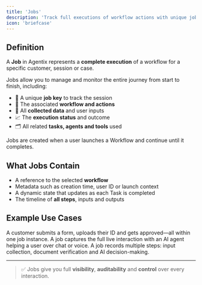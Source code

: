 ```yaml
---
title: 'Jobs'
description: 'Track full executions of workflow actions with unique job sessions'
icon: 'briefcase'
---
```


## Definition
A **Job** in Agentix represents a **complete execution** of a workflow for a specific customer, session or case.

Jobs allow you to manage and monitor the entire journey from start to finish, including:

- 🔑 A unique **job key** to track the session  
- 🧭 The associated **workflow and actions**  
- 🧾 All **collected data** and user inputs  
- 📈 The **execution status** and outcome  
- 🗂️ All related **tasks, agents and tools** used  

Jobs are created when a user launches a Workflow and continue until it completes.

## What Jobs Contain

- A reference to the selected **workflow**
- Metadata such as creation time, user ID or launch context
- A dynamic state that updates as each Task is completed
- The timeline of **all steps**, inputs and outputs


## Example Use Cases

<Card title="Onboarding Journey" horizontal>
  A customer submits a form, uploads their ID and gets approved—all within one job instance.
</Card>

<Card title="AI Support Session" horizontal>
  A job captures the full live interaction with an AI agent helping a user over chat or voice.
</Card>

<Card title="Loan Application Review" horizontal>
  A job records multiple steps: input collection, document verification and AI decision-making.
</Card>

---

> ✅ Jobs give you full **visibility**, **auditability** and **control** over every interaction.
